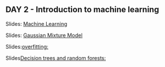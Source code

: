 ## DAY 2 - Introduction to machine learning {.unnumbered}

Slides: [Machine Learning](https://docs.google.com/presentation/d/1LsSjXrXwH5VfLomZQA5KQhMHndyItxO66oCJpPE8oJs/edit?slide=id.g319bda8980d_0_0#slide=id.g319bda8980d_0_0)

Slides: [Gaussian Mixture Model](https://docs.google.com/presentation/d/1ICe_xkVoJlV3fWkNLQFCFq9uI0OBHZpd8dVc2m9veHE/edit?slide=id.p#slide=id.p)

Slides:[overfitting:](https://github.com/ptresson/overfitting_sampling_presentation/blob/main/main.pdf)

Slides[Decision trees and random forests:](https://github.com/ptresson/rf_presentation/blob/main/main.pdf)
